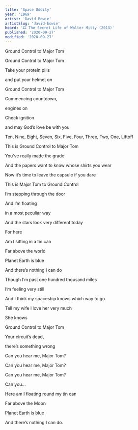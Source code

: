 ```yaml
---
title: 'Space Oddity'
year: '1969'
artist: 'David Bowie'
artistSlug: 'david-bowie'
heard: '🎞 The Secret Life of Walter Mitty (2013)'
published: '2020-09-27'
modified: '2020-09-27'
---
```


<LyricSection>

Ground Control to Major Tom

Ground Control to Major Tom

Take your protein pills

and put your helmet on

</LyricSection>

<LyricSection>

Ground Control to Major Tom

Commencing countdown,

engines on

Check ignition

and may God&rsquo;s love be with you

</LyricSection>

<LyricSection>

Ten, Nine, Eight, Seven, Six, Five, Four, Three, Two, One, Liftoff

</LyricSection>

<LyricSection>

This is Ground Control to Major Tom

You&rsquo;ve really made the grade

And the papers want to know whose shirts you wear

Now it&rsquo;s time to leave the capsule if you dare

</LyricSection>

<LyricSection>

This is Major Tom to Ground Control

I&rsquo;m stepping through the door

And I&rsquo;m floating

in a most peculiar way

And the stars look very different today

</LyricSection>

<LyricSection>

For here

Am I sitting in a tin can

Far above the world

Planet Earth is blue

And there&rsquo;s nothing I can do

</LyricSection>

<LyricSection>

Though I&rsquo;m past one hundred thousand miles

I&rsquo;m feeling very still

And I think my spaceship knows which way to go

Tell my wife I love her very much

She knows

</LyricSection>

<LyricSection>

Ground Control to Major Tom

Your circuit&rsquo;s dead,

there&rsquo;s something wrong

Can you hear me, Major Tom?

Can you hear me, Major Tom?

Can you hear me, Major Tom?

Can you...

</LyricSection>

<LyricSection>

Here am I floating round my tin can

Far above the Moon

Planet Earth is blue

And there&rsquo;s nothing I can do.

</LyricSection>
